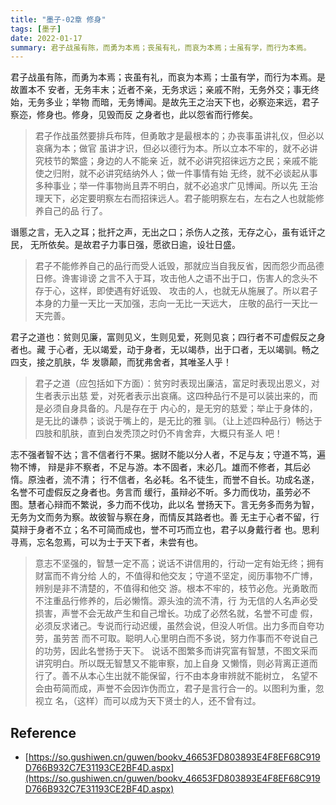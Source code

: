 ```yaml
---
title: "墨子-02章 修身"
tags: [墨子]
date: 2022-01-17
summary: 君子战虽有陈，而勇为本焉；丧虽有礼，而哀为本焉；士虽有学，而行为本焉。
---
```


君子战虽有陈，而勇为本焉；丧虽有礼，而哀为本焉；士虽有学，而行为本焉。是故置本不
安者，无务丰末；近者不亲，无务求远；亲戚不附，无务外交；事无终始，无务多业；举物
而暗，无务博闻。是故先王之治天下也，必察迩来远，君子察迩，修身也。修身，见毁而反
之身者也，此以怨省而行修矣。

> 君子作战虽然要排兵布阵，但勇敢才是最根本的；办丧事虽讲礼仪，但必以哀痛为本；做官
> 虽讲才识，但必以德行为本。所以立本不牢的，就不必讲究枝节的繁盛；身边的人不能亲
> 近，就不必讲究招徕远方之民；亲戚不能使之归附，就不必讲究结纳外人；做一件事情有始
> 无终，就不必谈起从事多种事业；举一件事物尚且弄不明白，就不必追求广见博闻。所以先
> 王治理天下，必定要明察左右而招徕远人。君子能明察左右，左右之人也就能修养自己的品
> 行了。

谮慝之言，无入之耳；批扞之声，无出之口；杀伤人之孩，无存之心，虽有诋讦之民，
无所依矣。是故君子力事日强，愿欲日逾，设壮日盛。

> 君子不能修养自己的品行而受人诋毁，那就应当自我反省，因而怨少而品德日修。谗害诽谤
> 之言不入于耳，攻击他人之语不出于口，伤害人的念头不存于心，这样，即使遇有好诋毁、
> 攻击的人，也就无从施展了。所以君子本身的力量一天比一天加强，志向一无比一天远大，
> 庄敬的品行一天比一天完善。

君子之道也：贫则见廉，富则见义，生则见爱，死则见哀；四行者不可虚假反之身者也。藏
于心者，无以竭爱，动于身者，无以竭恭，出于口者，无以竭驯。畅之四支，接之肌肤，华
发隳颠，而犹弗舍者，其唯圣人乎！

> 君子之道（应包括如下方面）：贫穷时表现出廉洁，富足时表现出恩义，对生者表示出慈
> 爱，对死者表示出哀痛。这四种品行不是可以装出来的，而是必须自身具备的。凡是存在于
> 内心的，是无穷的慈爱；举止于身体的，是无比的谦恭；谈说于嘴上的，是无比的雅
> 驯。（让上述四种品行）畅达于四肢和肌肤，直到白发秃顶之时仍不肯舍弃，大概只有圣人
> 吧！

志不强者智不达；言不信者行不果。据财不能以分人者，不足与友；守道不笃，遍物不博，
辩是非不察者，不足与游。本不固者，末必几。雄而不修者，其后必惰。原浊者，流不清；
行不信者，名必耗。名不徒生，而誉不自长。功成名遂，名誉不可虚假反之身者也。务言而
缓行，虽辩必不听。多力而伐功，虽劳必不图。慧者心辩而不繁说，多力而不伐功，此以名
誉扬天下。言无务多而务为智，无务为文而务为察。故彼智与察在身，而情反其路者也。善
无主于心者不留，行莫辩于身者不立；名不可简而成也，誉不可巧而立也，君子以身戴行者
也。思利寻焉，忘名忽焉，可以为士于天下者，未尝有也。

> 意志不坚强的，智慧一定不高；说话不讲信用的，行动一定有始无终；拥有财富而不肯分给
> 人的，不值得和他交友；守道不坚定，阅历事物不广博，辨别是非不清楚的，不值得和他交
> 游。根本不牢的，枝节必危。光勇敢而不注重品行修养的，后必懒惰。源头浊的流不清，行
> 为无信的人名声必受损害，声誉不会无故产生和自己增长。功成了必然名就，名誉不可虚
> 假，必须反求诸己。专说而行动迟缓，虽然会说，但没人听信。出力多而自夸功劳，虽劳苦
> 而不可取。聪明人心里明白而不多说，努力作事而不夸说自己的功劳，因此名誉扬于天下。
> 说话不图繁多而讲究富有智慧，不图文采而讲究明白。所以既无智慧又不能审察，加上自身
> 又懒惰，则必背离正道而行了。善不从本心生出就不能保留，行不由本身审辨就不能树立，
> 名望不会由苟简而成，声誉不会因诈伪而立，君子是言行合一的。以图利为重，忽视立
> 名，（这样）而可以成为天下贤士的人，还不曾有过。

## Reference

- [https://so.gushiwen.cn/guwen/bookv_46653FD803893E4F8EF68C919D766B932C7E31193CE2BF4D.aspx](https://so.gushiwen.cn/guwen/bookv_46653FD803893E4F8EF68C919D766B932C7E31193CE2BF4D.aspx)